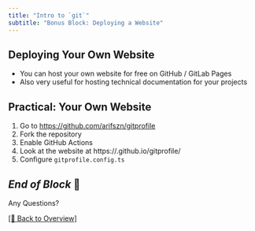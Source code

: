 ```yaml
---
title: "Intro to `git`"
subtitle: "Bonus Block: Deploying a Website"
---
```


## Deploying Your Own Website

- You can host your own website for free on GitHub / GitLab Pages 
- Also very useful for hosting technical documentation for your projects

## Practical: Your Own Website {background-color="black"}

1. Go to <https://github.com/arifszn/gitprofile>
2. Fork the repository
3. Enable GitHub Actions
4. Look at the website at https://<your-username>.github.io/gitprofile/
5. Configure `gitprofile.config.ts`


## *End of Block* 🎉 {background-color="black" background-opacity="0.2" background-image="images/backgrounds/kaiser.jpg"}

:::{.r-fit-text}
Any Questions?
:::

[[🏡 Back to Overview]](./index.html)
